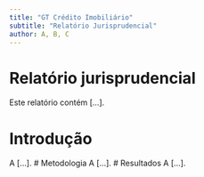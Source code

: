 ```yaml
---
title: "GT Crédito Imobiliário"
subtitle: "Relatório Jurisprudencial"
author: A, B, C
---
```


# Relatório jurisprudencial

Este relatório contém [...].

# Introdução
A [...].
# Metodologia
A [...].
# Resultados
A [...].
